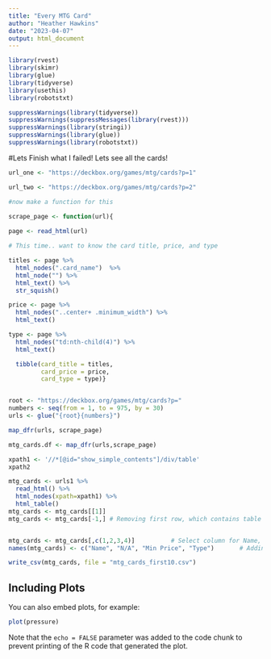 ```yaml
---
title: "Every MTG Card"
author: "Heather Hawkins"
date: "2023-04-07"
output: html_document
---
```


```r
library(rvest)
library(skimr)
library(glue)
library(tidyverse) 
library(usethis)
library(robotstxt)
```

```r
suppressWarnings(library(tidyverse))
suppressWarnings(suppressMessages(library(rvest)))
suppressWarnings(library(stringi))
suppressWarnings(library(glue))
suppressWarnings(library(robotstxt))
```

#Lets Finish what I failed! Lets see all the cards!

```r
url_one <- "https://deckbox.org/games/mtg/cards?p=1"

url_two <- "https://deckbox.org/games/mtg/cards?p=2"

#now make a function for this

scrape_page <- function(url){
  
page <- read_html(url)

# This time.. want to know the card title, price, and type

titles <- page %>%
  html_nodes(".card_name")  %>%
  html_node("") %>%
  html_text() %>% 
  str_squish()

price <- page %>%
  html_nodes("..center+ .minimum_width") %>%
  html_text()

type <- page %>%
  html_nodes("td:nth-child(4)") %>%
  html_text()

  tibble(card_title = titles, 
         card_price = price,
         card_type = type)}


root <- "https://deckbox.org/games/mtg/cards?p="
numbers <- seq(from = 1, to = 975, by = 30)
urls <- glue("{root}{numbers}")

map_dfr(urls, scrape_page)

mtg_cards.df <- map_dfr(urls,scrape_page)

```

```r
xpath1 <- '//*[@id="show_simple_contents"]/div/table'
xpath2

mtg_cards <- urls1 %>%                
  read_html() %>%
  html_nodes(xpath=xpath1) %>%
  html_table()  
mtg_cards <- mtg_cards[[1]]
mtg_cards <- mtg_cards[-1,] # Removing first row, which contains table headers


mtg_cards <- mtg_cards[,c(1,2,3,4)]          # Select column for Name, Price, Min Price, and Type
names(mtg_cards) <- c("Name", "N/A", "Min Price", "Type")       # Adding column names (overall price got deleted somehow :())

write_csv(mtg_cards, file = "mtg_cards_first10.csv")


```

## Including Plots

You can also embed plots, for example:

```r
plot(pressure)
```

Note that the `echo = FALSE` parameter was added to the code chunk to prevent printing of the R code that generated the plot.
